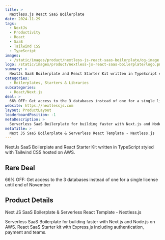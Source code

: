 ```yaml
---
title: >
  Nextless.js React SaaS Boilerplate
date: 2024-11-29
tags:
  - NextJs
  - Productivity
  - React
  - SaaS
  - Tailwind CSS
  - TypeScript
images:
  - /static/images/product/nextless-js-react-saas-boilerplate/og-image.png
logo: /static/images/product/nextless-js-react-saas-boilerplate/logo.png
summary: >
  NextJs SaaS Boilerplate and React Starter Kit written in TypeScript styled with Tailwind CSS hosted on AWS.
categories:
  - Boilerplates, Starters & Libraries
subcategories:
  - React/Next.js
deal: >
  66% OFF: Get access to the 3 databases instead of one for a single license until end of November
website: https://nextlessjs.com
layout: ProductLayout
leaderboardPosition: -1
metaDescription: >
  Serverless SaaS Boilerplate for building faster with Next.js and Node.js on AWS. React SaaS Starter kit with Express.js including authentication, payment and teams.
metaTitle: >
  Next JS SaaS Boilerplate & Serverless React Template - Nextless.js
---
```

NextJs SaaS Boilerplate and React Starter Kit written in TypeScript styled with Tailwind CSS hosted on AWS.

## Rare Deal

66% OFF: Get access to the 3 databases instead of one for a single license until end of November

## Product Details

Next JS SaaS Boilerplate & Serverless React Template - Nextless.js

Serverless SaaS Boilerplate for building faster with Next.js and Node.js on AWS. React SaaS Starter kit with Express.js including authentication, payment and teams.
